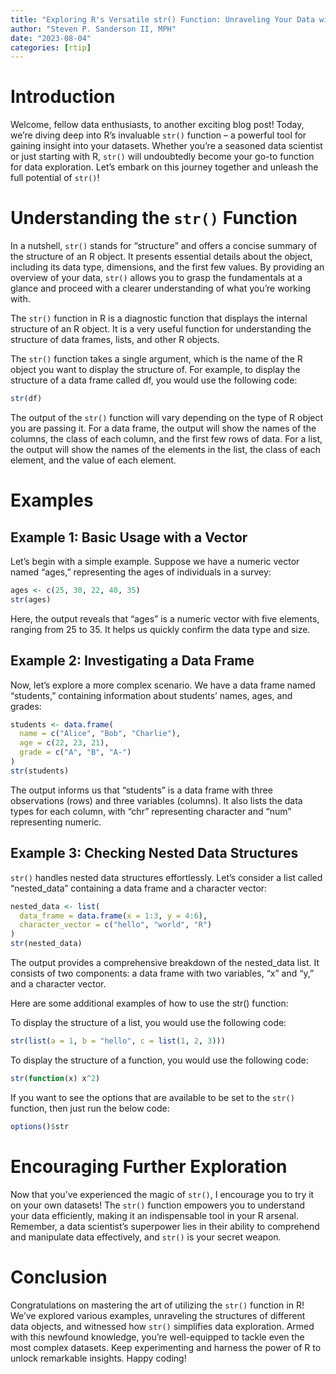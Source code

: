 ```yaml
---
title: "Exploring R's Versatile str() Function: Unraveling Your Data with Ease!"
author: "Steven P. Sanderson II, MPH"
date: "2023-08-04"
categories: [rtip]
---
```


# Introduction

Welcome, fellow data enthusiasts, to another exciting blog post! Today, we're diving deep into R's invaluable `str()` function – a powerful tool for gaining insight into your datasets. Whether you're a seasoned data scientist or just starting with R, `str()` will undoubtedly become your go-to function for data exploration. Let's embark on this journey together and unleash the full potential of `str()`!

# Understanding the `str()` Function

In a nutshell, `str()` stands for "structure" and offers a concise summary of the structure of an R object. It presents essential details about the object, including its data type, dimensions, and the first few values. By providing an overview of your data, `str()` allows you to grasp the fundamentals at a glance and proceed with a clearer understanding of what you're working with.

The `str()` function in R is a diagnostic function that displays the internal structure of an R object. It is a very useful function for understanding the structure of data frames, lists, and other R objects.

The `str()` function takes a single argument, which is the name of the R object you want to display the structure of. For example, to display the structure of a data frame called df, you would use the following code:

```R
str(df)
```

The output of the `str()` function will vary depending on the type of R object you are passing it. For a data frame, the output will show the names of the columns, the class of each column, and the first few rows of data. For a list, the output will show the names of the elements in the list, the class of each element, and the value of each element.

# Examples

## Example 1: Basic Usage with a Vector

Let's begin with a simple example. Suppose we have a numeric vector named "ages," representing the ages of individuals in a survey:

```r
ages <- c(25, 30, 22, 40, 35)
str(ages)
```

Here, the output reveals that "ages" is a numeric vector with five elements, ranging from 25 to 35. It helps us quickly confirm the data type and size.

## Example 2: Investigating a Data Frame

Now, let's explore a more complex scenario. We have a data frame named "students," containing information about students' names, ages, and grades:

```r
students <- data.frame(
  name = c("Alice", "Bob", "Charlie"),
  age = c(22, 23, 21),
  grade = c("A", "B", "A-")
)
str(students)
```

The output informs us that "students" is a data frame with three observations (rows) and three variables (columns). It also lists the data types for each column, with "chr" representing character and "num" representing numeric.

## Example 3: Checking Nested Data Structures

`str()` handles nested data structures effortlessly. Let's consider a list called "nested_data" containing a data frame and a character vector:

```r
nested_data <- list(
  data_frame = data.frame(x = 1:3, y = 4:6),
  character_vector = c("hello", "world", "R")
)
str(nested_data)
```

The output provides a comprehensive breakdown of the nested_data list. It consists of two components: a data frame with two variables, "x" and "y," and a character vector.

Here are some additional examples of how to use the str() function:

To display the structure of a list, you would use the following code:

```r
str(list(a = 1, b = "hello", c = list(1, 2, 3)))
```

To display the structure of a function, you would use the following code:

```r
str(function(x) x^2)
```

If you want to see the options that are available to be set to the `str()` function, then just run the below code:

```r
options()$str
```

# Encouraging Further Exploration

Now that you've experienced the magic of `str()`, I encourage you to try it on your own datasets! The `str()` function empowers you to understand your data efficiently, making it an indispensable tool in your R arsenal. Remember, a data scientist's superpower lies in their ability to comprehend and manipulate data effectively, and `str()` is your secret weapon.

# Conclusion

Congratulations on mastering the art of utilizing the `str()` function in R! We've explored various examples, unraveling the structures of different data objects, and witnessed how `str()` simplifies data exploration. Armed with this newfound knowledge, you're well-equipped to tackle even the most complex datasets. Keep experimenting and harness the power of R to unlock remarkable insights. Happy coding!